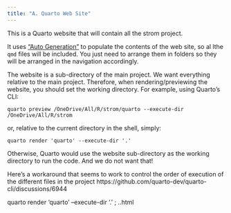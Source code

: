 ```yaml
---
title: "A. Quarto Web Site"
---
```


This is a Quarto website that will contain all the strom project.

It uses ["Auto Generation"](https://quarto.org/docs/websites/website-navigation.html) to populate the contents of the web site, so al lthe `qmd` files will be included. You just need to arrange them in folders so they will be arranged in the navigation accordingly.

The website is a sub-directory of the main project. We want everything relative to the main project. Therefore, when rendering/previewing the website, you should set the working directory. For example, using Quarto's CLI:

```
quarto preview /OneDrive/All/R/strom/quarto --execute-dir /OneDrive/All/R/strom
```

or, relative to the current directory in the shell, simply:

```
quarto render 'quarto' --execute-dir '.'
```

Otherwise, Quarto would use the website sub-directory as the working directory to run the code. And we do not want that!

Here's a workaround that seems to work to control the order of execution of the different files in the project
https://github.com/quarto-dev/quarto-cli/discussions/6944

quarto render 'quarto' --execute-dir '.' ; .\results\index.html